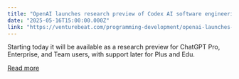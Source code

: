 ```yaml
---
title: "OpenAI launches research preview of Codex AI software engineering agent for developers — with parallel tasking"
date: "2025-05-16T15:00:00.000Z"
link: "https://venturebeat.com/programming-development/openai-launches-research-preview-of-codex-ai-software-engineering-agent-for-developers-with-parallel-tasking/"
---
```


Starting today it will be available as a research preview for ChatGPT Pro, Enterprise, and Team users, with support later for Plus and Edu.

[Read more](https://venturebeat.com/programming-development/openai-launches-research-preview-of-codex-ai-software-engineering-agent-for-developers-with-parallel-tasking/)
